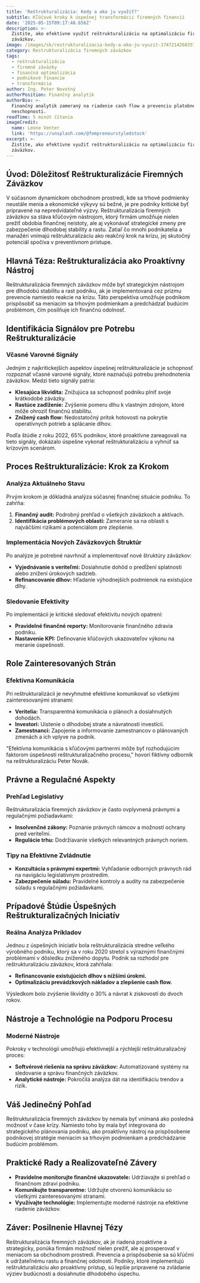 ```yaml
---
title: 'Reštrukturalizácia: Kedy a ako ju využiť?'
subtitle: Kľúčové kroky k úspešnej transformácii firemných financií
date: '2025-05-15T09:17:48.656Z'
description: >-
  Zistite, ako efektívne využiť reštrukturalizáciu na optimalizáciu firemných
  záväzkov.
image: /images/sk/restrukturalizacia-kedy-a-ako-ju-vyuzit-1747214268357.jpg
category: Restrukturalizácia firemných záväzkov
tags:
  - reštrukturalizácia
  - firemné záväzky
  - finančná optimalizácia
  - podnikové financie
  - transformácia
author: Ing. Peter Novotný
authorPosition: Finančný analytik
authorBio: >-
  Finančný analytik zameraný na riadenie cash flow a prevenciu platobnej
  neschopnosti.
readTime: 5 minút čítania
imageCredit:
  name: Leone Venter
  link: 'https://unsplash.com/@fempreneurstyledstock'
excerpt: >-
  Zistite, ako efektívne využiť reštrukturalizáciu na optimalizáciu firemných
  záväzkov.
---
```

## Úvod: Dôležitosť Reštrukturalizácie Firemných Záväzkov

V súčasnom dynamickom obchodnom prostredí, kde sa trhové podmienky neustále menia a ekonomické výkyvy sú bežné, je pre podniky kritické byť pripravené na nepredvídateľné výzvy. Reštrukturalizácia firemných záväzkov sa stáva kľúčovým nástrojom, ktorý firmám umožňuje nielen prežiť obdobia finančnej neistoty, ale aj vykonávať strategické zmeny pre zabezpečenie dlhodobej stability a rastu. Zatiaľ čo mnohí podnikatelia a manažéri vnímajú reštrukturalizáciu ako reakčný krok na krízu, jej skutočný potenciál spočíva v preventívnom prístupe.

## Hlavná Téza: Reštrukturalizácia ako Proaktívny Nástroj

Reštrukturalizácia firemných záväzkov môže byť strategickým nástrojom pre dlhodobú stabilitu a rast podniku, ak je implementovaná cez prizmu prevencie namiesto reakcie na krízu. Táto perspektíva umožňuje podnikom prispôsobiť sa meniacim sa trhovým podmienkam a predchádzať budúcim problémom, čím posilňuje ich finančnú odolnosť.

## Identifikácia Signálov pre Potrebu Reštrukturalizácie

### Včasné Varovné Signály

Jedným z najkritickejších aspektov úspešnej reštrukturalizácie je schopnosť rozpoznať včasné varovné signály, ktoré naznačujú potrebu prehodnotenia záväzkov. Medzi tieto signály patria:

- **Klesajúca likvidita:** Znižujúca sa schopnosť podniku plniť svoje krátkodobé záväzky.
- **Rastúce zadlženie:** Zvýšenie pomeru dlhu k vlastným zdrojom, ktoré môže ohroziť finančnú stabilitu.
- **Znížený cash flow:** Nedostatočný prítok hotovosti na pokrytie operatívnych potrieb a splácanie dlhov.

Podľa štúdie z roku 2022, 65% podnikov, ktoré proaktívne zareagovali na tieto signály, dokázalo úspešne vykonať reštrukturalizáciu a vyhnúť sa krízovým scenárom.

## Proces Reštrukturalizácie: Krok za Krokom

### Analýza Aktuálneho Stavu

Prvým krokom je dôkladná analýza súčasnej finančnej situácie podniku. To zahŕňa:

1. **Finančný audit:** Podrobný prehľad o všetkých záväzkoch a aktívach.
2. **Identifikácia problémových oblastí:** Zameranie sa na oblasti s najväčšími rizikami a potenciálom pre zlepšenie.

### Implementácia Nových Záväzkových Štruktúr

Po analýze je potrebné navrhnúť a implementovať nové štruktúry záväzkov:

- **Vyjednávanie s veriteľmi:** Dosiahnutie dohôd o predĺžení splatnosti alebo znížení úrokových sadzieb.
- **Refinancovanie dlhov:** Hľadanie výhodnejších podmienok na existujúce dlhy.

### Sledovanie Efektivity

Po implementácii je kritické sledovať efektivitu nových opatrení:

- **Pravidelné finančné reporty:** Monitorovanie finančného zdravia podniku.
- **Nastavenie KPI:** Definovanie kľúčových ukazovateľov výkonu na meranie úspešnosti.

## Role Zainteresovaných Strán

### Efektívna Komunikácia

Pri reštrukturalizácii je nevyhnutné efektívne komunikovať so všetkými zainteresovanými stranami:

- **Veritelia:** Transparentná komunikácia o plánoch a dosiahnutých dohodách.
- **Investori:** Uistenie o dlhodobej strate a návratnosti investícií.
- **Zamestnanci:** Zapojenie a informovanie zamestnancov o plánovaných zmenách a ich vplyve na podnik.

"Efektívna komunikácia s kľúčovými partnermi môže byť rozhodujúcim faktorom úspešnosti reštrukturalizačného procesu," hovorí fiktívny odborník na reštrukturalizáciu Peter Novák.

## Právne a Regulačné Aspekty

### Prehľad Legislatívy

Reštrukturalizácia firemných záväzkov je často ovplyvnená právnymi a regulačnými požiadavkami:

- **Insolvenčné zákony:** Poznanie právnych rámcov a možností ochrany pred veriteľmi.
- **Regulácie trhu:** Dodržiavanie všetkých relevantných právnych noriem.

### Tipy na Efektívne Zvládnutie

- **Konzultácia s právnymi expertmi:** Vyhľadanie odborných právnych rád na navigáciu legislatívnym prostredím.
- **Zabezpečenie súladu:** Pravidelné kontroly a audity na zabezpečenie súladu s regulačnými požiadavkami.

## Prípadové Štúdie Úspešných Reštrukturalizačných Iniciatív

### Reálna Analýza Príkladov

Jednou z úspešných iniciatív bola reštrukturalizácia stredne veľkého výrobného podniku, ktorý sa v roku 2020 stretol s výraznými finančnými problémami v dôsledku zníženého dopytu. Podnik sa rozhodol pre reštrukturalizáciu záväzkov, ktorá zahŕňala:

- **Refinancovanie existujúcich dlhov s nižšími úrokmi.**
- **Optimalizáciu prevádzkových nákladov a zlepšenie cash flow.**

Výsledkom bolo zvýšenie likvidity o 30% a návrat k ziskovosti do dvoch rokov.

## Nástroje a Technológie na Podporu Procesu

### Moderné Nástroje

Pokroky v technológii umožňujú efektívnejší a rýchlejší reštrukturalizačný proces:

- **Softvérové riešenia na správu záväzkov:** Automatizované systémy na sledovanie a správu finančných záväzkov.
- **Analytické nástroje:** Pokročilá analýza dát na identifikáciu trendov a rizík.

## Váš Jedinečný Pohľad

Reštrukturalizácia firemných záväzkov by nemala byť vnímaná ako posledná možnosť v čase krízy. Namiesto toho by mala byť integrovaná do strategického plánovania podniku, ako proaktívny nástroj na prispôsobenie podnikovej stratégie meniacim sa trhovým podmienkam a predchádzanie budúcim problémom.

## Praktické Rady a Realizovateľné Závery

- **Pravidelne monitorujte finančné ukazovatele:** Udržiavajte si prehľad o finančnom zdraví podniku.
- **Komunikujte transparentne:** Udržujte otvorenú komunikáciu so všetkými zainteresovanými stranami.
- **Využívajte technológie:** Implementujte moderné nástroje na efektívne riadenie záväzkov.

## Záver: Posilnenie Hlavnej Tézy

Reštrukturalizácia firemných záväzkov, ak je riadená proaktívne a strategicky, ponúka firmám možnosť nielen prežiť, ale aj prosperovať v meniacom sa obchodnom prostredí. Prevencia a prispôsobenie sa sú kľúčmi k udržateľnému rastu a finančnej odolnosti. Podniky, ktoré implementujú reštrukturalizáciu ako proaktívny prístup, sú lepšie pripravené na zvládanie výziev budúcnosti a dosiahnutie dlhodobého úspechu.

